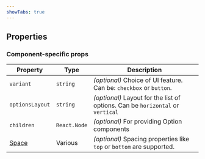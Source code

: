 ```yaml
---
showTabs: true
---
```



## Properties

### Component-specific props

| Property                                | Type         | Description                                                                    |
| --------------------------------------- | ------------ | ------------------------------------------------------------------------------ |
| `variant`                               | `string`     | _(optional)_ Choice of UI feature. Can be: `checkbox` or `button`.             |
| `optionsLayout`                         | `string`     | _(optional)_ Layout for the list of options. Can be `horizontal` or `vertical` |
| `children`                              | `React.Node` | _(optional)_ For providing Option components                                   |
| [Space](/uilib/layout/space/properties) | Various      | _(optional)_ Spacing properties like `top` or `bottom` are supported.          |

<DataValueReadwriteProperties type="Array<number | string>" />
